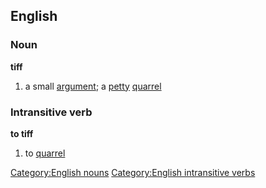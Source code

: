 ==English==
===Noun===
'''tiff'''
# a small [[argument]]; a [[petty]] [[quarrel]]
===Intransitive verb===
'''to tiff'''
# to [[quarrel]]
[[Category:English nouns]]
[[Category:English intransitive verbs]]